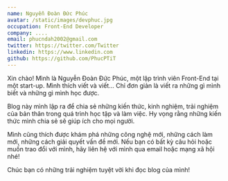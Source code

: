 ```yaml
---
name: Nguyễn Đoàn Đức Phúc
avatar: /static/images/devphuc.jpg
occupation: Front-End Developer
company: ....
email: phucndah2002@gmail.com
twitter: https://twitter.com/Twitter
linkedin: https://www.linkedin.com
github: https://github.com/PhucPTiT
---
```


Xin chào! Mình là Nguyễn Đoàn Đức Phúc, một lập trình viên Front-End tại một start-up. Mình thích viết và viết... Chỉ đơn giản là viết ra những gì mình biết và những gì mình học được.

Blog này mình lập ra để chia sẻ những kiến thức, kinh nghiệm, trải nghiệm của bản thân trong quá trình học tập và làm việc. Hy vọng rằng những kiến thức mình chia sẻ sẽ giúp ích cho mọi người.

Mình cũng thích được khám phá những công nghệ mới, những cách làm mới, những cách giải quyết vấn đề mới. Nếu bạn có bất kỳ câu hỏi hoặc muốn trao đổi với mình, hãy liên hệ với mình qua email hoặc mạng xã hội nhé!

Chúc bạn có những trải nghiệm tuyệt vời khi đọc blog của mình!
